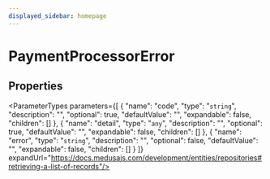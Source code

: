 ```yaml
---
displayed_sidebar: homepage
---
```



# PaymentProcessorError

## Properties

<ParameterTypes parameters={[
  {
    "name": "code",
    "type": "`string`",
    "description": "",
    "optional": true,
    "defaultValue": "",
    "expandable": false,
    "children": []
  },
  {
    "name": "detail",
    "type": "`any`",
    "description": "",
    "optional": true,
    "defaultValue": "",
    "expandable": false,
    "children": []
  },
  {
    "name": "error",
    "type": "`string`",
    "description": "",
    "optional": false,
    "defaultValue": "",
    "expandable": false,
    "children": []
  }
]} expandUrl="https://docs.medusajs.com/development/entities/repositories#retrieving-a-list-of-records"/>
